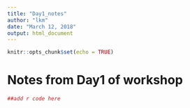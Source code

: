 ```yaml
---
title: "Day1_notes"
author: "lkm"
date: "March 12, 2018"
output: html_document
---
```


```r
knitr::opts_chunk$set(echo = TRUE)
```

# Notes from Day1 of workshop

```r
##add r code here


```

